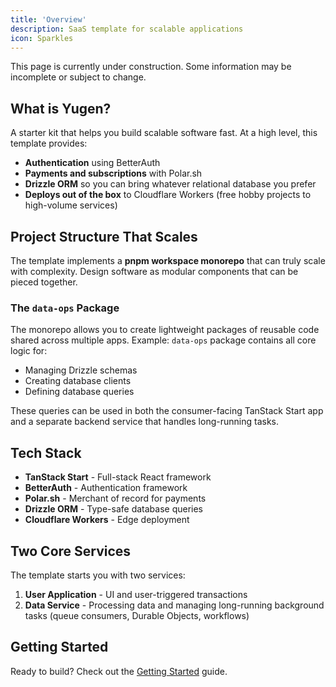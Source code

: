 ```yaml
---
title: 'Overview'
description: SaaS template for scalable applications
icon: Sparkles
---
```



<Callout title="Work in Progress" type="warning">
  This page is currently under construction. Some information may be incomplete or subject to change.
</Callout>

## What is Yugen?

A starter kit that helps you build scalable software fast. At a high level, this template provides:

- **Authentication** using BetterAuth
- **Payments and subscriptions** with Polar.sh
- **Drizzle ORM** so you can bring whatever relational database you prefer
- **Deploys out of the box** to Cloudflare Workers (free hobby projects to high-volume services)

## Project Structure That Scales

The template implements a **pnpm workspace monorepo** that can truly scale with complexity. Design software as modular components that can be pieced together.

### The `data-ops` Package

The monorepo allows you to create lightweight packages of reusable code shared across multiple apps. Example: `data-ops` package contains all core logic for:

- Managing Drizzle schemas
- Creating database clients
- Defining database queries

These queries can be used in both the consumer-facing TanStack Start app and a separate backend service that handles long-running tasks.

## Tech Stack

- **TanStack Start** - Full-stack React framework
- **BetterAuth** - Authentication framework
- **Polar.sh** - Merchant of record for payments
- **Drizzle ORM** - Type-safe database queries
- **Cloudflare Workers** - Edge deployment

## Two Core Services

The template starts you with two services:

1. **User Application** - UI and user-triggered transactions
2. **Data Service** - Processing data and managing long-running background tasks (queue consumers, Durable Objects, workflows)

## Getting Started

Ready to build? Check out the [Getting Started](/docs/building-your-product/yugen/getting-started) guide.

